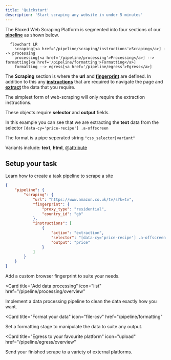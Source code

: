 ```yaml
---
title: 'Quickstart'
description: 'Start scraping any website in under 5 minutes'
---
```


The Bloxed Web Scraping Platform is segmented into four sections of our **[pipeline](/pipeline)** as shown below.

```mermaid
  flowchart LR
    scraping[<a href='/pipeline/scraping/instructions'>Scraping</a>] --> processing
    processing[<a href='/pipeline/processing'>Processing</a>] --> formatting[<a href='/pipeline/formatting'>Formatting</a>]
    formatting --> egress[<a href='/pipeline/egress'>Egress</a>]
```

The **Scraping** section is where the **url** and **[fingerprint](/metadata/fingerprint)** are defined. In addition to this any **[instructions](/pipeline/scraping/instructions)** that are required to navigate the page and **[extract](/pipeline/scraping/instructions#extraction)** the data that you require.

The simplest form of web-scraping will only require the extraction instructions.

These objects require **selector** and **output** fields.

In this example you can see that we are extracting the **text** data from the \
selector `[data-cy='price-recipe'] .a-offscreen`


The format is a pipe seperated string `"css_selector|variant"`

Variants include: **text**, **html**, @[attribute](https://developer.mozilla.org/en-US/docs/Web/HTML/Attributes)


## Setup your task

Learn how to create a task pipeline to scrape a site
```json
{
    "pipeline": {
        "scraping": {
            "url": "https://www.amazon.co.uk/tv/s?k=tv",
            "fingerprint": {
                "proxy_type": "residential",
                "country_id": "gb"
            },
            "instructions": [
                {
                    "action": "extraction",
                    "selector": "[data-cy='price-recipe'] .a-offscreen|text",
                    "output": "price"
                }
            ]
        }
    }
}
```

<CardGroup>

<Card title="Add a custom fingerprint" icon="fingerprint" href="/metadata/fingerprint">
  Add a custom browser fingerprint to suite your needs.
</Card>

<Card
  title="Add data processing"
  icon="list"
  href="/pipeline/processing/overview"
>
  Implement a data processing pipeline to clean the data exactly how you want.
</Card>

<Card
  title="Format your data"
  icon="file-csv"
  href="/pipeline/formatting"
>
  Set a formatting stage to manipulate the data to suite any output.
</Card>

<Card
  title="Egress to your favourite platform"
  icon="upload"
  href="/pipeline/egress/overview"
>
  Send your finished scrape to a variety of external platforms.
</Card>

</CardGroup>
